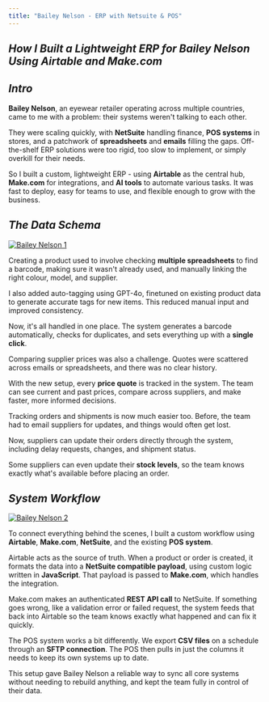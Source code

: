 ```yaml
---
title: "Bailey Nelson - ERP with Netsuite & POS"
---
```


## _How I Built a Lightweight ERP for Bailey Nelson Using Airtable and Make.com_

## _Intro_

**Bailey Nelson**, an eyewear retailer operating across multiple countries, came to me with a problem: their systems weren't talking to each other.

They were scaling quickly, with **NetSuite** handling finance, **POS systems** in stores, and a patchwork of **spreadsheets** and **emails** filling the gaps.
Off-the-shelf ERP solutions were too rigid, too slow to implement, or simply overkill for their needs.

So I built a custom, lightweight ERP - using **Airtable** as the central hub, **Make.com** for integrations, and **AI tools** to automate various tasks.
It was fast to deploy, easy for teams to use, and flexible enough to grow with the business.

## _The Data Schema_

[![Bailey Nelson 1](/work/bailey-nelson-1.png)](/work/bailey-nelson-1.png)

Creating a product used to involve checking **multiple spreadsheets** to find a barcode, making sure it wasn't already used, and manually linking the right colour, model, and supplier.

I also added auto-tagging using GPT-4o, finetuned on existing product data to generate accurate tags for new items. This reduced manual input and improved consistency.

Now, it's all handled in one place. The system generates a barcode automatically, checks for duplicates, and sets everything up with a **single click**.

Comparing supplier prices was also a challenge. Quotes were scattered across emails or spreadsheets, and there was no clear history.

With the new setup, every **price quote** is tracked in the system. The team can see current and past prices, compare across suppliers, and make faster, more informed decisions.

Tracking orders and shipments is now much easier too. Before, the team had to email suppliers for updates, and things would often get lost.

Now, suppliers can update their orders directly through the system, including delay requests, changes, and shipment status.

Some suppliers can even update their **stock levels**, so the team knows exactly what's available before placing an order.

## _System Workflow_

[![Bailey Nelson 2](/work/bailey-nelson-2.png)](/work/bailey-nelson-2.png)

To connect everything behind the scenes, I built a custom workflow using **Airtable**, **Make.com**, **NetSuite**, and the existing **POS system**.

Airtable acts as the source of truth. When a product or order is created, it formats the data into a **NetSuite compatible payload**, using custom logic written in **JavaScript**. That payload is passed to **Make.com**, which handles the integration.

Make.com makes an authenticated **REST API call** to NetSuite. If something goes wrong, like a validation error or failed request, the system feeds that back into Airtable so the team knows exactly what happened and can fix it quickly.

The POS system works a bit differently. We export **CSV files** on a schedule through an **SFTP connection**. The POS then pulls in just the columns it needs to keep its own systems up to date.

This setup gave Bailey Nelson a reliable way to sync all core systems without needing to rebuild anything, and kept the team fully in control of their data.
